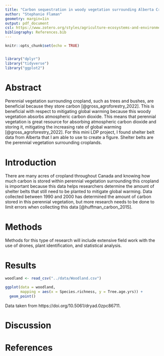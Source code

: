 ```yaml
---
title: "Carbon sequestration in woody vegetation surrounding Alberta Cropland"
author: "Stephanie Flaman"
geometry: margin=1in
output: pdf_document
csl: https://www.zotero.org/styles/agriculture-ecosystems-and-environment?source=1
bibliography: References.bib
---
```


```r
knitr::opts_chunk$set(echo = TRUE)


library("dplyr")
library("tidyverse")
library("ggplot2")
```


# Abstract

Perennial vegetation surrounding cropland, such as trees and bushes, are beneficial because they store carbon [@gross_agroforestry_2022]. This is beneficial with respect to mitigating global warming because this woody vegetation absorbs atmospheric carbon dioxide. This means that perennial vegetation is great resource for absorbing atmospheric carbon dioxide and storing it, mitigating the increasing rate of global warming [@gross_agroforestry_2022]. For this mini LDP project, I found shelter belt data from Alberta that I am able to use to create a figure. Shelter belts are the perennial vegetation surrounding croplands.

# Introduction

There are many acres of cropland throughout Canada and knowing how much carbon is stored within perennial vegetation surrounding this cropland is important because this data helps researchers determine the amount of shelter belts that still need to be planted to mitigate global warming. Data collected between 1990 and 2000 has determined the amount of carbon stored in this perennial vegetation, but more research needs to be done to limit errors when collecting this data [@huffman_carbon_2015].

# Methods

Methods for this type of research will include extensive field work with the use of drones, plant identification, and statistical analysis.


# Results

```r

woodland <- read_csv("../data/Woodland.csv")

ggplot(data = woodland,
       mapping = aes(x = Species.richness, y = Tree.age.yrs)) +
  geom_point()

```

Data taken from https://doi.org/10.5061/dryad.0zpc86711. 

# Discussion



# References

::: {#refs}
:::